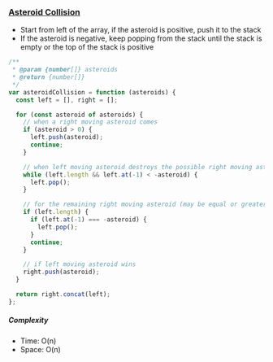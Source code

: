 ### [Asteroid Collision](https://leetcode.com/problems/asteroid-collision/)

- Start from left of the array, if the asteroid is positive, push it to the stack
- If the asteroid is negative, keep popping from the stack until the stack is empty or the top of the stack is positive

```js copy
/**
 * @param {number[]} asteroids
 * @return {number[]}
 */
var asteroidCollision = function (asteroids) {
  const left = [], right = [];

  for (const asteroid of asteroids) {
    // when a right moving asteroid comes
    if (asteroid > 0) {
      left.push(asteroid);
      continue;
    }

    // when left moving asteroid destroys the possible right moving asteroids
    while (left.length && left.at(-1) < -asteroid) {
      left.pop();
    }

    // for the remaining right moving asteroid (may be equal or greater than the left moving destroyer)
    if (left.length) {
      if (left.at(-1) === -asteroid) {
        left.pop();
      }
      continue;
    }

    // if left moving asteroid wins
    right.push(asteroid);
  }

  return right.concat(left);
};
```

##### Complexity

- Time: O(n)
- Space: O(n)
